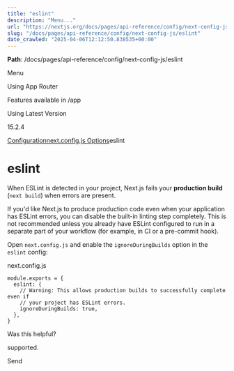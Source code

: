 ---
title: "eslint"
description: "Menu..."
url: "https://nextjs.org/docs/pages/api-reference/config/next-config-js/eslint"
slug: "/docs/pages/api-reference/config/next-config-js/eslint"
date_crawled: "2025-04-06T12:12:50.838535+00:00"
---

**Path**: /docs/pages/api-reference/config/next-config-js/eslint

Menu

Using App Router

Features available in /app

Using Latest Version

15.2.4

[Configuration](/docs/pages/api-reference/config)[next.config.js Options](/docs/pages/api-reference/config/next-config-js)eslint

# eslint

When ESLint is detected in your project, Next.js fails your **production build** (`next build`) when errors are present.

If you'd like Next.js to produce production code even when your application has ESLint errors, you can disable the built-in linting step completely. This is not recommended unless you already have ESLint configured to run in a separate part of your workflow (for example, in CI or a pre-commit hook).

Open `next.config.js` and enable the `ignoreDuringBuilds` option in the `eslint` config:

next.config.js

```
module.exports = {
  eslint: {
    // Warning: This allows production builds to successfully complete even if
    // your project has ESLint errors.
    ignoreDuringBuilds: true,
  },
}
```

Was this helpful?

supported.

Send